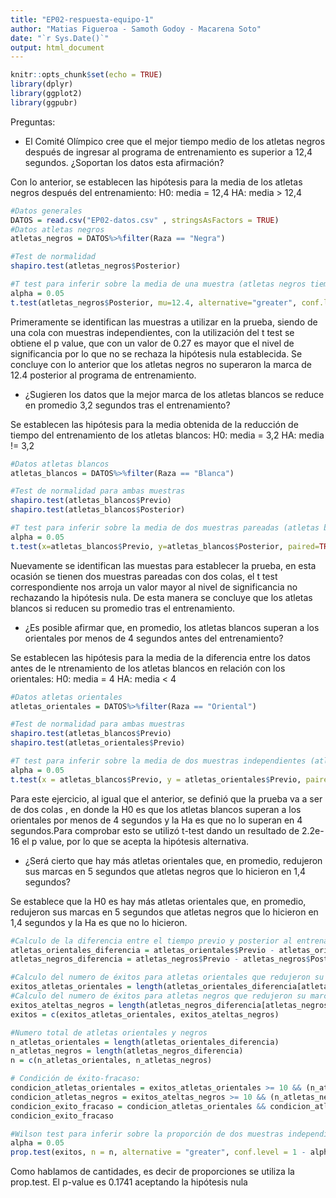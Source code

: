 ---
title: "EP02-respuesta-equipo-1"
author: "Matias Figueroa - Samoth Godoy - Macarena Soto"
date: "`r Sys.Date()`"
output: html_document
---

```{r setup, include=FALSE}
knitr::opts_chunk$set(echo = TRUE)
library(dplyr)
library(ggplot2)
library(ggpubr)
```

Preguntas:

* El Comité Olímpico cree que el mejor tiempo medio de los atletas negros después de ingresar al programa de entrenamiento es superior a 12,4 segundos. ¿Soportan los datos esta afirmación?

Con lo anterior, se establecen las hipótesis para la media de los atletas negros después del entrenamiento:
H0: media = 12,4
HA: media > 12,4

```{r }
#Datos generales
DATOS = read.csv("EP02-datos.csv" , stringsAsFactors = TRUE)
#Datos atletas negros
atletas_negros = DATOS%>%filter(Raza == "Negra")

#Test de normalidad
shapiro.test(atletas_negros$Posterior)

#T test para inferir sobre la media de una muestra (atletas negros tiempo posterior al entrenamiento), con una significancia de 0.05
alpha = 0.05
t.test(atletas_negros$Posterior, mu=12.4, alternative="greater", conf.level= 1 - alpha)
```
Primeramente se identifican las muestras a utilizar en la prueba, siendo de una cola con muestras independientes, con la utilización del t test se obtiene el p value, que con un valor de 0.27 es mayor que el nivel de significancia por lo que no se rechaza la hipótesis nula establecida.
Se concluye con lo anterior que los atletas negros no superaron la marca de 12.4 posterior al programa de entrenamiento.


* ¿Sugieren los datos que la mejor marca de los atletas blancos se reduce en promedio 3,2 segundos tras el entrenamiento?

Se establecen las hipótesis para la media obtenida de la reducción de tiempo del entrenamiento de los atletas blancos:
H0: media = 3,2
HA: media != 3,2

```{r }
#Datos atletas blancos
atletas_blancos = DATOS%>%filter(Raza == "Blanca")

#Test de normalidad para ambas muestras
shapiro.test(atletas_blancos$Previo)
shapiro.test(atletas_blancos$Posterior)

#T test para inferir sobre la media de dos muestras pareadas (atletas blancos tiempo previo y posterior al entrenamiento), con una significancia de 0.05
alpha = 0.05
t.test(x=atletas_blancos$Previo, y=atletas_blancos$Posterior, paired=TRUE, mu = 3.2, alternative = "two.sided", conf.level = 1 - alpha)
```
Nuevamente se identifican las muestas para establecer la prueba, en esta ocasión se tienen dos muestras pareadas con dos colas, el t test correspondiente nos arroja un valor mayor al nivel de significancia no rechazando la hipótesis nula.
De esta manera se concluye que los atletas blancos si reducen su promedio tras el entrenamiento.


* ¿Es posible afirmar que, en promedio, los atletas blancos superan a los orientales por menos de 4 segundos antes del entrenamiento?

Se establecen las hipótesis para la media de la diferencia entre los datos antes de le ntrenamiento de los atletas blancos en relación con los orientales:
H0: media = 4
HA: media < 4

```{r }
#Datos atletas orientales
atletas_orientales = DATOS%>%filter(Raza == "Oriental")

#Test de normalidad para ambas muestras
shapiro.test(atletas_blancos$Previo)
shapiro.test(atletas_orientales$Previo)

#T test para inferir sobre la media de dos muestras independientes (atletas blancos y atletas orientales tiempo previo al entrenamiento), con una significancia de 0.05
alpha = 0.05
t.test(x = atletas_blancos$Previo, y = atletas_orientales$Previo, paired = FALSE, alternative = "less", mu = 4, conf.level = 1 - alpha)
```

Para este ejercicio, al igual que el anterior, se definió que la prueba va a ser de dos colas , en donde la H0 es que los atletas blancos superan a los orientales por menos de 4 segundos y la Ha es que no lo superan en 4 segundos.Para comprobar esto se utilizó t-test dando un resultado de 2.2e-16 el p value, por lo que se acepta la hipótesis alternativa.


* ¿Será cierto que hay más atletas orientales que, en promedio, redujeron sus marcas en 5 segundos que atletas negros que lo hicieron en 1,4 segundos?

Se establece que la H0 es hay más atletas orientales que, en promedio, redujeron sus marcas en 5 segundos que atletas negros que lo hicieron en 1,4 segundos   y la Ha es que no lo hicieron.


```{r }
#Calculo de la diferencia entre el tiempo previo y posterior al entrenamiento para atletas orientales y negros
atletas_orientales_diferencia = atletas_orientales$Previo - atletas_orientales$Posterior
atletas_negros_diferencia = atletas_negros$Previo - atletas_negros$Posterior

#Calculo del numero de éxitos para atletas orientales que redujeron su marca en al menos 5 segundos
exitos_atletas_orientales = length(atletas_orientales_diferencia[atletas_orientales_diferencia >= 5])
#Calculo del numero de éxitos para atletas negros que redujeron su marca en al menos 1,4 segundos
exitos_ateltas_negros = length(atletas_negros_diferencia[atletas_negros_diferencia >= 1.4])
exitos = c(exitos_atletas_orientales, exitos_ateltas_negros)

#Numero total de atletas orientales y negros
n_atletas_orientales = length(atletas_orientales_diferencia)
n_atletas_negros = length(atletas_negros_diferencia)
n = c(n_atletas_orientales, n_atletas_negros)

# Condición de éxito-fracaso:
condicion_atletas_orientales = exitos_atletas_orientales >= 10 && (n_atletas_orientales - exitos_atletas_orientales) >= 10
condicion_atletas_negros = exitos_ateltas_negros >= 10 && (n_atletas_negros - exitos_ateltas_negros) >= 10
condicion_exito_fracaso = condicion_atletas_orientales && condicion_atletas_negros
condicion_exito_fracaso

#Wilson test para inferir sobre la proporción de dos muestras independientes (reducción de marca de atletas orientales de 5 segundos y atletas negros de 1,4 segundos), con una significancia de 0.05
alpha = 0.05
prop.test(exitos, n = n, alternative = "greater", conf.level = 1 - alpha)
```

Como hablamos de cantidades, es decir de proporciones se utiliza la prop.test. El p-value es 0.1741 aceptando la hipótesis nula